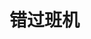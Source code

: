 # 错过班机
<ScDc />
<br />
<Dialog>
# It's great to see you, Steve!
#### Happy to see you Jack.
# How was your [flight/n./5]?
#### The [process/n.] was a [nightmare/n./3]. I'm just happy to be here now.
# What happened?
#### I flew from Taipei to Tokyo, and then Tokyo to New York. Due to bad weather in Taipei, the plane was [grounded/adj.] for an hour.
#### I missed my [connection/n./5] in Tokyo because of the [delay/n.]. Sky Air only has one flight a day to New York, so I spent an hour at Sky Air's ticketing counter as they tried to put me on another airline's flight.
# Sorry to hear that.
#### Finally, they put me on  a Star Airlines flight for New York, but I had to wait for six hours in the airport.
# You must be jet-lagged. Let's go to the coffee shop next door and get you a cup of coffee.
#### Sounds good. I sure need it.
</Dialog>
